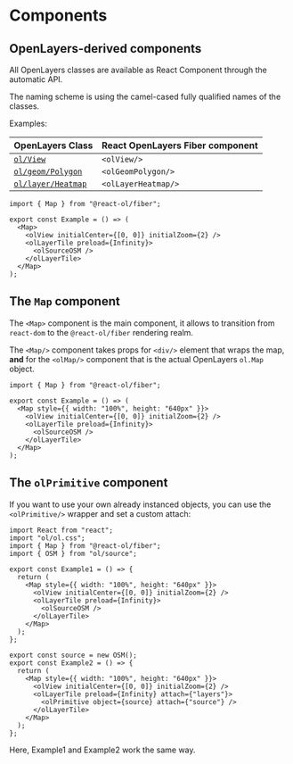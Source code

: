 # Components

## OpenLayers-derived components

All OpenLayers classes are available as React Component through the automatic API.

The naming scheme is using the camel-cased fully qualified names of the classes.

Examples:

| OpenLayers Class                                                                                   | React OpenLayers Fiber component |
| -------------------------------------------------------------------------------------------------- | -------------------------------- |
| [`ol/View`](https://openlayers.org/en/latest/apidoc/module-ol_View-View.html)                      | `<olView/>`                      |
| [`ol/geom/Polygon`](https://openlayers.org/en/latest/apidoc/module-ol_geom_Polygon-Polygon.html)   | `<olGeomPolygon/>`               |
| [`ol/layer/Heatmap`](https://openlayers.org/en/latest/apidoc/module-ol_layer_Heatmap-Heatmap.html) | `<olLayerHeatmap/>`              |

```tsx
import { Map } from "@react-ol/fiber";

export const Example = () => (
  <Map>
    <olView initialCenter={[0, 0]} initialZoom={2} />
    <olLayerTile preload={Infinity}>
      <olSourceOSM />
    </olLayerTile>
  </Map>
);
```

## The `Map` component

The `<Map>` component is the main component, it allows to transition from `react-dom` to the `@react-ol/fiber` rendering realm.

The `<Map/>` component takes props for `<div/>` element that wraps the map, **and** for the `<olMap/>` component that is the actual OpenLayers `ol.Map` object.

```tsx
import { Map } from "@react-ol/fiber";

export const Example = () => (
  <Map style={{ width: "100%", height: "640px" }}>
    <olView initialCenter={[0, 0]} initialZoom={2} />
    <olLayerTile preload={Infinity}>
      <olSourceOSM />
    </olLayerTile>
  </Map>
);
```

## The `olPrimitive` component

If you want to use your own already instanced objects, you can use the `<olPrimitive/>` wrapper and set a custom attach:

```tsx
import React from "react";
import "ol/ol.css";
import { Map } from "@react-ol/fiber";
import { OSM } from "ol/source";

export const Example1 = () => {
  return (
    <Map style={{ width: "100%", height: "640px" }}>
      <olView initialCenter={[0, 0]} initialZoom={2} />
      <olLayerTile preload={Infinity}>
        <olSourceOSM />
      </olLayerTile>
    </Map>
  );
};

export const source = new OSM();
export const Example2 = () => {
  return (
    <Map style={{ width: "100%", height: "640px" }}>
      <olView initialCenter={[0, 0]} initialZoom={2} />
      <olLayerTile preload={Infinity} attach={"layers"}>
        <olPrimitive object={source} attach={"source"} />
      </olLayerTile>
    </Map>
  );
};
```

Here, Example1 and Example2 work the same way.

